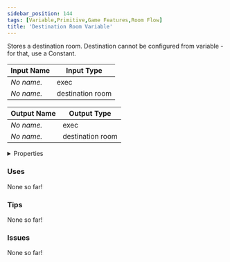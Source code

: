 ```yaml
---
sidebar_position: 144
tags: [Variable,Primitive,Game Features,Room Flow]
title: 'Destination Room Variable'
---
```


Stores a destination room. Destination cannot be configured from variable - for that, use a Constant.




<EsbSvg />

| Input Name | Input Type |
|-----------|-----------|
| *No name.* | exec |
| *No name.* | destination room |

| Output Name | Output Type |
|-----------|-----------|
| *No name.* | exec |
| *No name.* | destination room |


<details>
  <summary>Properties</summary>
  <div>
    <div>
    <table>
      <thead>
        <tr>
          <th>Is beta required?</th>
          <th>❌</th>
        </tr>
        <tr>
          <th>Is this chip a trolling risk?</th>
          <th>❌</th>
        </tr>
        <tr>
          <th>Is this chip a role assignment risk?</th>
          <th>❌</th>
        </tr>
        <tr>
          <th>Chip UUID</th>
          <th>31eab00d-a6f7-4505-9f84-02d3e1eedd86</th>
        </tr>
      </thead>
    </table>
    </div>
  </div>
</details>

### Uses

None so far!

### Tips

None so far!

### Issues

None so far!